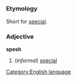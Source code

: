 =={{en}}==
[[Category:English language]]
===Etymology===
Short for [[special]].
===Adjective===
'''spesh'''

#(''informal'') [[special]]